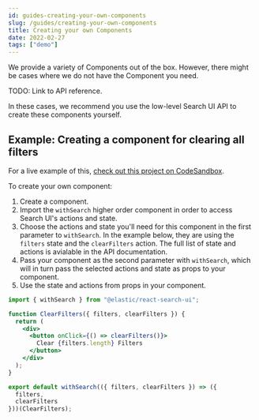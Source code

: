 ```yaml
---
id: guides-creating-your-own-components
slug: /guides/creating-your-own-components
title: Creating your own Components
date: 2022-02-27
tags: ["demo"]
---
```


We provide a variety of Components out of the box. However, there might be cases where we do not have the Component you need.

TODO: Link to API reference.

In these cases, we recommend you use the low-level Search UI API to create these components yourself.

## Example: Creating a component for clearing all filters

For a live example of this, [check out this project on CodeSandbox](https://codesandbox.io/s/search-ui-customize-html-and-styles-demo-30v93e).

To create your own component:

1. Create a component.
2. Import the `withSearch` higher order component in order to access Search UI's actions and state.
3. Choose the actions and state you'll need for this component in the first parameter to `withSearch`. In the example below, they are using the `filters` state and the `clearFilters` action. The full list of state and actions is avialable in the API documentation.
4. Pass your component as the second parameter with `withSearch`, which will in turn pass the selected actions and state as props to your component.
5. Use the state and actions from props in your component.

```jsx
import { withSearch } from "@elastic/react-search-ui";

function ClearFilters({ filters, clearFilters }) {
  return (
    <div>
      <button onClick={() => clearFilters()}>
        Clear {filters.length} Filters
      </button>
    </div>
  );
}

export default withSearch(({ filters, clearFilters }) => ({
  filters,
  clearFilters
}))(ClearFilters);
```
